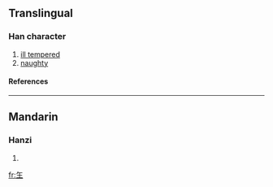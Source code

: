 ==Translingual==
===Han character===
{{Han char|rn=96|rad=玉|as=01|sn=5|four=|canj=人土 (OG), XX人土 (XXOG)}}
# [[ill tempered]]
# [[naughty]]
====References====
{{Han ref|kx=0727.041|hdz=21101.010|uh=738D|ud=29581}}

----
==Mandarin==
===Hanzi===
{{cmn-hanzi|pin=[[gǎ]] (ga3)|wg=ka<sup>3</sup>}}
# {{defn|Mandarin}}

[[fr:玍]]
